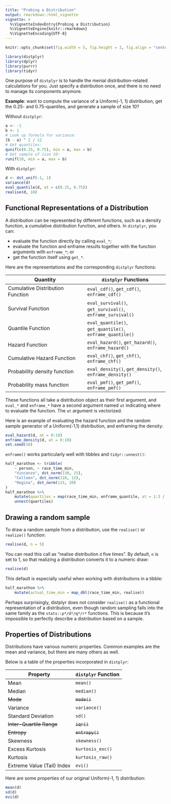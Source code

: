 ```yaml
---
title: "Probing a Distribution"
output: rmarkdown::html_vignette
vignette: >
  %\VignetteIndexEntry{Probing a Distribution}
  %\VignetteEngine{knitr::rmarkdown}
  %\VignetteEncoding{UTF-8}
---
```


```r
knitr::opts_chunk$set(fig.width = 5, fig.height = 3, fig.align = "center")
```

```r
library(distplyr)
library(dplyr)
library(purrr)
library(tidyr)
```


One purpose of `distplyr` is to handle the menial distribution-related calculations for you. Just specify a distribution once, and there is no need to manage its components anymore. 

**Example**: want to compute the variance of a Uniform(-1, 1) distribution, get the 0.25- and 0.75-quantiles, and generate a sample of size 10? 

Without `distplyr`:

```r
a <- -1
b <- 1
# Look up formula for variance:
(b - a) ^ 2 / 12
# Get quantiles:
qunif(c(0.25, 0.75), min = a, max = b)
# Get sample of size 10:
runif(10, min = a, max = b)
```

With `distplyr`:

```r
d <- dst_unif(-1, 1)
variance(d)
eval_quantile(d, at = c(0.25, 0.75))
realise(d, 10)
```


## Functional Representations of a Distribution

A distribution can be represented by different functions, such as a density function, a cumulative distribution function, and others. In `distplyr`, you can: 

- evaluate the function directly by calling `eval_*`;
- evaluate the function and enframe results together with the function arguments with `enframe_*`; or 
- get the function itself using `get_*`. 

Here are the representations and the corresponding `distplyr` functions:  

| Quantity                         | `distplyr` Functions              |
|----------------------------------|-----------------------------------|
| Cumulative Distribution Function | `eval_cdf()`,      `get_cdf()`,      `enframe_cdf()`      |
| Survival Function                | `eval_survival()`, `get_survival()`, `enframe_survival()` |
| Quantile Function                | `eval_quantile()`, `get_quantile()`, `enframe_quantile()` |
| Hazard Function                  | `eval_hazard()`,   `get_hazard()`,   `enframe_hazard()`   |
| Cumulative Hazard Function       | `eval_chf()`,      `get_chf()`,      `enframe_chf()`      |
| Probability density function     | `eval_density()`,  `get_density()`,  `enframe_density()`  |
| Probability mass function        | `eval_pmf()`,      `get_pmf()`,      `enframe_pmf()`      |

These functions all take a distribution object as their first argument, and `eval_*` and `enframe_*` have a second argument named `at` indicating where to evaluate the function. The `at` argument is vectorized.



Here is an example of evaluating the hazard function and the random sample generator of a Uniform(-1,1) distribution, and enframing the density:

```r
eval_hazard(d, at = 0:10)
enframe_density(d, at = 0:10)
set.seed(10)
```

`enframe()` works particularly well with tibbles and `tidyr::unnest()`:

```r
half_marathon <- tribble(
	~ person, ~ race_time_min,
	"Vincenzo", dst_norm(130, 25),
	"Colleen", dst_norm(110, 13),
	"Regina", dst_norm(115, 20)
) 
half_marathon %>% 
	mutate(quartiles = map(race_time_min, enframe_quantile, at = 1:3 / 4)) %>% 
	unnest(quartiles)
```


## Drawing a random sample

To draw a random sample from a distribution, use the `realise()` or `realize()` function:

```r
realise(d, n = 5)
```

You can read this call as "realise distribution `d` five times". By default, `n` is set to 1, so that realizing a distribution converts it to a numeric draw:

```r
realise(d)
```

This default is especially useful when working with distributions in a tibble:

```r
half_marathon %>% 
	mutate(actual_time_min = map_dbl(race_time_min, realise))
```
Perhaps surprisingly, distplyr does not consider `realise()` as a functional representation of a distribution, even though random sampling falls into the same family as the `stats::p*/d*/q*/r*` functions. This is because it's impossible to perfectly describe a distribution based on a sample. 


## Properties of Distributions

Distributions have various numeric properties. Common examples are the mean and variance, but there are many others as well. 

Below is a table of the properties incorporated in `distplyr`:

| Property | `distplyr` Function |
|----------|---------------------|
| Mean                       | `mean()` |
| Median                     | `median()` |
| ~~Mode~~                       | ~~`mode()`~~ |
| Variance                   | `variance()` |
| Standard Deviation         | `sd()` |
| ~~Inter-Quartile Range~~       | ~~`iqr()`~~ |
| ~~Entropy~~                    | ~~`entropy()`~~ |
| Skewness                   | `skewness()` |
| Excess Kurtosis            | `kurtosis_exc()` |
| Kurtosis                   | `kurtosis_raw()` |
| Extreme Value (Tail) Index | `evi()` |

Here are some properties of our original Uniform(-1, 1) distribution:

```r
mean(d)
sd(d)
evi(d)
```


